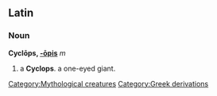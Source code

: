 ==Latin==
===Noun===
'''Cyclōps, [[Wiktionary Appendix:Latin third declension|-ōpis]]''' ''m'' 

#a '''Cyclops'''. a one-eyed giant.
[[Category:Mythological creatures]]
[[Category:Greek derivations]]